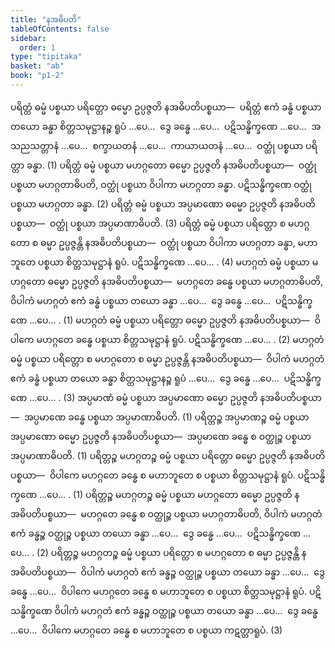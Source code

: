 ```yaml
---
title: "နအဓိပတိ"
tableOfContents: false
sidebar:
  order: 1
type: "tipitaka"
basket: "ab"
book: "p1-2"
---
```



<DynamicBreadcrumb />

<Division number="35" book="p1-2" e="ch" v="37" p="317">

<Paragraph number="1976" book="p1-2">
ပရိတ္တံ ဓမ္မံ ပစ္စယာ ပရိတ္တော ဓမ္မော ဥပ္ပဇ္ဇတိ နအဓိပတိပစ္စယာ—  ပရိတ္တံ ဧကံ ခန္ဓံ ပစ္စယာ တယော ခန္ဓာ စိတ္တသမုဋ္ဌာနဉ္စ ရူပံ …ပေ…  ဒွေ ခန္ဓေ …ပေ…  ပဋိသန္ဓိက္ခဏေ …ပေ…  အသညသတ္တာနံ …ပေ…  စက္ခာယတနံ …ပေ…  ကာယာယတနံ …ပေ…  ဝတ္ထုံ ပစ္စယာ ပရိတ္တာ ခန္ဓာ. (1)
</Paragraph>

<Paragraph number="1977" book="p1-2">
ပရိတ္တံ ဓမ္မံ ပစ္စယာ မဟဂ္ဂတော ဓမ္မော ဥပ္ပဇ္ဇတိ နအဓိပတိပစ္စယာ—  ဝတ္ထုံ ပစ္စယာ မဟဂ္ဂတာဓိပတိ, ဝတ္ထုံ ပစ္စယာ ဝိပါကာ မဟဂ္ဂတာ ခန္ဓာ. ပဋိသန္ဓိက္ခဏေ ဝတ္ထုံ ပစ္စယာ မဟဂ္ဂတာ ခန္ဓာ. (2)
</Paragraph>

<Paragraph number="1978" book="p1-2">
ပရိတ္တံ ဓမ္မံ ပစ္စယာ အပ္ပမာဏော ဓမ္မော ဥပ္ပဇ္ဇတိ နအဓိပတိပစ္စယာ—  ဝတ္ထုံ ပစ္စယာ အပ္ပမာဏာဓိပတိ. (3)
</Paragraph>

<Paragraph number="1979" book="p1-2">
ပရိတ္တံ ဓမ္မံ ပစ္စယာ ပရိတ္တော စ မဟဂ္ဂတော စ ဓမ္မာ ဥပ္ပဇ္ဇန္တိ နအဓိပတိပစ္စယာ—  ဝတ္ထုံ ပစ္စယာ ဝိပါကာ မဟဂ္ဂတာ ခန္ဓာ, မဟာဘူတေ ပစ္စယာ စိတ္တသမုဋ္ဌာနံ ရူပံ. ပဋိသန္ဓိက္ခဏေ …ပေ… . (4)
</Paragraph>

</Division>
<Division number="36" book="p1-2" e="ch" v="37" p="317">

<Paragraph number="1980" book="p1-2">
မဟဂ္ဂတံ ဓမ္မံ ပစ္စယာ မဟဂ္ဂတော ဓမ္မော ဥပ္ပဇ္ဇတိ နအဓိပတိပစ္စယာ—  မဟဂ္ဂတေ ခန္ဓေ ပစ္စယာ မဟဂ္ဂတာဓိပတိ, ဝိပါကံ မဟဂ္ဂတံ ဧကံ ခန္ဓံ ပစ္စယာ တယော ခန္ဓာ …ပေ…  ဒွေ ခန္ဓေ …ပေ…  ပဋိသန္ဓိက္ခဏေ …ပေ… . (1)
</Paragraph>

<Paragraph number="1981" book="p1-2">
မဟဂ္ဂတံ ဓမ္မံ ပစ္စယာ ပရိတ္တော ဓမ္မော ဥပ္ပဇ္ဇတိ နအဓိပတိပစ္စယာ—  ဝိပါကေ မဟဂ္ဂတေ ခန္ဓေ ပစ္စယာ စိတ္တသမုဋ္ဌာနံ ရူပံ. ပဋိသန္ဓိက္ခဏေ …ပေ… . (2)
</Paragraph>

<Paragraph number="1982" book="p1-2">
မဟဂ္ဂတံ ဓမ္မံ ပစ္စယာ ပရိတ္တော စ မဟဂ္ဂတော စ ဓမ္မာ ဥပ္ပဇ္ဇန္တိ နအဓိပတိပစ္စယာ—  ဝိပါကံ မဟဂ္ဂတံ ဧကံ ခန္ဓံ ပစ္စယာ တယော ခန္ဓာ စိတ္တသမုဋ္ဌာနဉ္စ ရူပံ …ပေ…  ဒွေ ခန္ဓေ …ပေ…  ပဋိသန္ဓိက္ခဏေ …ပေ… . (3)
</Paragraph>

<Paragraph number="1983" book="p1-2">
အပ္ပမာဏံ ဓမ္မံ ပစ္စယာ အပ္ပမာဏော ဓမ္မော ဥပ္ပဇ္ဇတိ နအဓိပတိပစ္စယာ—  အပ္ပမာဏေ ခန္ဓေ ပစ္စယာ အပ္ပမာဏာဓိပတိ. (1)
</Paragraph>

</Division>
<Division number="37" book="p1-2" e="ch" v="37" p="317">

<Paragraph number="1984" book="p1-2">
ပရိတ္တဉ္စ အပ္ပမာဏဉ္စ ဓမ္မံ ပစ္စယာ အပ္ပမာဏော ဓမ္မော ဥပ္ပဇ္ဇတိ နအဓိပတိပစ္စယာ—  အပ္ပမာဏေ ခန္ဓေ စ ဝတ္ထုဉ္စ ပစ္စယာ အပ္ပမာဏာဓိပတိ. (1)
</Paragraph>

<Paragraph number="1985" book="p1-2">
ပရိတ္တဉ္စ မဟဂ္ဂတဉ္စ ဓမ္မံ ပစ္စယာ ပရိတ္တော ဓမ္မော ဥပ္ပဇ္ဇတိ နအဓိပတိပစ္စယာ—  ဝိပါကေ မဟဂ္ဂတေ ခန္ဓေ စ မဟာဘူတေ စ ပစ္စယာ စိတ္တသမုဋ္ဌာနံ ရူပံ. ပဋိသန္ဓိက္ခဏေ …ပေ… . (1)
</Paragraph>

<Paragraph number="1986" book="p1-2">
ပရိတ္တဉ္စ မဟဂ္ဂတဉ္စ ဓမ္မံ ပစ္စယာ မဟဂ္ဂတော ဓမ္မော ဥပ္ပဇ္ဇတိ နအဓိပတိပစ္စယာ—  မဟဂ္ဂတေ ခန္ဓေ စ ဝတ္ထုဉ္စ ပစ္စယာ မဟဂ္ဂတာဓိပတိ, ဝိပါကံ မဟဂ္ဂတံ ဧကံ ခန္ဓဉ္စ ဝတ္ထုဉ္စ ပစ္စယာ တယော ခန္ဓာ …ပေ…  ဒွေ ခန္ဓေ …ပေ…  ပဋိသန္ဓိက္ခဏေ …ပေ… . (2)
</Paragraph>

<Paragraph number="1987" book="p1-2">
ပရိတ္တဉ္စ မဟဂ္ဂတဉ္စ ဓမ္မံ ပစ္စယာ ပရိတ္တော စ မဟဂ္ဂတော စ ဓမ္မာ ဥပ္ပဇ္ဇန္တိ နအဓိပတိပစ္စယာ—  ဝိပါကံ မဟဂ္ဂတံ ဧကံ ခန္ဓဉ္စ ဝတ္ထုဉ္စ ပစ္စယာ တယော ခန္ဓာ …ပေ…  ဒွေ ခန္ဓေ …ပေ…  ဝိပါကေ မဟဂ္ဂတေ ခန္ဓေ စ မဟာဘူတေ စ ပစ္စယာ စိတ္တသမုဋ္ဌာနံ ရူပံ. ပဋိသန္ဓိက္ခဏေ ဝိပါကံ မဟဂ္ဂတံ ဧကံ ခန္ဓဉ္စ ဝတ္ထုဉ္စ ပစ္စယာ တယော ခန္ဓာ …ပေ…  ဒွေ ခန္ဓေ …ပေ…  ဝိပါကေ မဟဂ္ဂတေ ခန္ဓေ စ မဟာဘူတေ စ ပစ္စယာ ကဋတ္တာရူပံ. (3)
</Paragraph>
</Division>